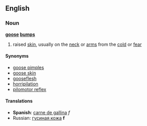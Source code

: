 ==English==
===Noun===
'''[[goose]] [[bumps]]'''
#raised [[skin]], usually on the [[neck]] or [[arms]] from the [[cold]] or [[fear]]

====Synonyms====
*[[goose pimples]]
*[[goose skin]]
*[[gooseflesh]]
*[[horripilation]]
*[[pilomotor reflex]]

====Translations====
*'''Spanish''': [[carne de gallina]] ''f''
*Russian: [[гусиная кожа]] '''f'''